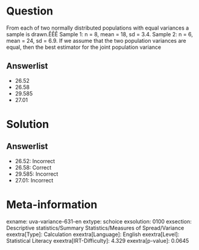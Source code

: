 Question
========

From each of two normally distributed populations with equal variances a sample is drawn.ÊÊÊ Sample 1: n = 8, mean = 18, sd = 3.4. Sample 2: n = 6, mean = 24, sd = 6.9. If we assume that the two population variances are equal, then the best estimator for the joint population variance

Answerlist
----------

* 26.52
* 26.58
* 29.585
* 27.01

Solution
========

Answerlist
----------

* 26.52: Incorrect
* 26.58: Correct
* 29.585: Incorrect
* 27.01: Incorrect

Meta-information
================
exname: uva-variance-631-en
extype: schoice
exsolution: 0100
exsection: Descriptive statistics/Summary Statistics/Measures of Spread/Variance
exextra[Type]: Calculation
exextra[Language]: English
exextra[Level]: Statistical Literacy
exextra[IRT-Difficulty]: 4.329
exextra[p-value]: 0.0645
